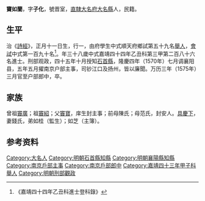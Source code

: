 {{明清人物信息框
| 姓名 = 竇如蘭
| 原名 =
| 圖片名稱= 
| 圖片大小 =
| 圖片說明 = 
| 最高職務 =南京户部郎中
| 國家 = 大明 
| 爵位 =
| 籍貫 = [[直隸|直隸]][[大名府|大名府]][[大名縣|大名縣]]
| 族裔 = 
| 字號 = 
| 諡號 =
| 出生日期 = 戊子正月十一日
| 出生地點 =
| 逝世日期 = 卒年不詳 
| 逝世地點 =
| 墓葬 =
| 配偶 = 錢氏，封安人
| 親屬 = （子）生光、生輝、生彩
| 出身 =
* 嘉靖四十三年甲子科舉人
* 嘉靖四十四年乙丑科同進士出身
| 經歷 =
| 著作 = 
}}
'''竇如蘭'''{{BD|1528年||？年||}}，字'''子化'''，號晋室，[[直隸|直隸]][[大名府|大名府]][[大名縣|大名縣]]人，民籍。

==生平==
治《[[詩經|詩經]]》，正月十一日生，行一，由府學生中式順天府鄉試第五十九名[[舉人|舉人]]，[[會試|會試]]中式第一百九十名<ref>《嘉靖四十四年乙丑科進士登科錄》</ref>。年三十八歲中式嘉靖四十四年乙丑科第三甲第二百八十六名進士。刑部观政，四十五年十月授知[[石首縣|石首縣]]，隆慶四年（1570年）七月调襄阳县，五年五月擢南京户部主事，司钞江口及扬州，皆以廉聞。万历三年（1575年）三月官至户部郎中，卒。

==家族== 
曾祖[[竇廣|竇廣]]；祖[[竇紹|竇紹]]；父[[竇寶|竇寶]]，庠生封主事；前母陳氏；母范氏，封安人。[[具慶下|具慶下]]，妻錢氏，弟如桂（監生）；如芝（主簿）。

== 参考资料 ==
{{reflist}}

{{嘉靖四十四年乙丑科殿试金榜}}

{{Authority control}}
{{DEFAULTSORT:}}
[[Category:大名人|Category:大名人]]
[[Category:明朝石首縣知縣|Category:明朝石首縣知縣]]
[[Category:明朝襄陽縣知縣|Category:明朝襄陽縣知縣]]
[[Category:南京戶部主事|Category:南京戶部主事]]
[[Category:南京戶部郎中|Category:南京戶部郎中]]
[[Category:嘉靖四十三年甲子科舉人|Category:嘉靖四十三年甲子科舉人]]
[[Category:明朝刑部觀政|Category:明朝刑部觀政]]


{{明朝人物小作品}}